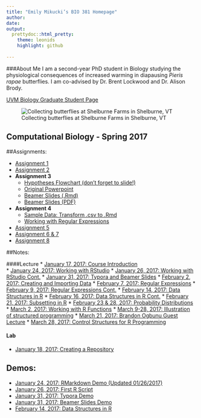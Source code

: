 ```yaml
---
title: "Emily Mikucki’s BIO 381 Homepage"
author: 
date: 
output: 
  prettydoc::html_pretty:
    theme: leonids
    highlight: github
  
---
```

###About Me
I am a second-year PhD student in Biology studying the physiological consequences of increased warming in diapausing *Pieris rapae* butterflies. I am co-advised by Dr. Brent Lockwood and Dr. Alison Brody. 

[UVM Biology Graduate Student Page](http://www.uvm.edu/~biology/?Page=students/mikucki.php&SM=facultysubmenu.html)

![Collecting butterflies at Shelburne Farms in Shelburne, VT](rsz_butterfly.jpg)

## Computational Biology - Spring 2017

##Assignments:

* [Assignment 1](sloth_attack.jpg)       
* [Assignment 2 ](Homework02_Hypothesis_Tools.html)
* **Assignment 3**
    + [Hypotheses Flowchart (don't forget to slide!)](Hypotheses_Flowchat.html)   
    + [Original Powerpoint](Beamer_Slides_02012017_Original.pdf)   
    + [Beamer Slides (.Rmd)](Beamer_Slides_02012017.Rmd)   
    + [Beamer Slides (PDF)](Beamer_Slides_02012017.pdf)
* **Assignment 4**
    + [Sample Data: Transform .csv to .Rmd](CompBio_Test_Data_02082017.html)
    + [Working with Regular Expressions](Regular_Expressions_HW4.html)
* [Assignment 5](CompBio_Emily_Mikucki_HW5.html)
* [Assignment 6 & 7](Mikucki_R_Functions_HW6.html)
* [Assignment 8](CompBio_HW8_Final.html)
    
##Notes:

####Lecture
* [January 17, 2017: Course Introduction](Lecture_Notes_01172017.html)   
* [January 24, 2017: Working with RStudio](Lecture_Notes_01242017.html)
* [January 26, 2017: Working with RStudio Cont.](Lecture_Notes_01262017.html)
* [January 31, 2017: Typora and Beamer Slides](Lecture_Notes_01312017.html)
* [February 2, 2017: Creating and Importing Data](Lecture_Notes_02022017.html)
* [February 7, 2017: Regular Expressions](Lecture_Notes_02072017.html)
* [February 9, 2017: Regular Expressions Cont.](Lecture_Notes_02092017.html)
* [February 14, 2017: Data Structures in R](Lecture_Notes_02142017.html)
* [February 16, 2017: Data Structures in R Cont.](CompBio_Lecture_Notes_02162017.html)
* [February 21, 2017: Subsetting in R](CompBio_Lecture_Notes_02212017.html)
* [February 23 & 28, 2017: Probability Distributions](CompBio_Lecture_Notes_02232017.html)
* [March 2, 2017: Working with R Functions](CompBio_Lecture_Notes_03022017.html)
* [March 9-28, 2017: Illustration of structured programming](CompBio_Lecture_Notes_03092017.html)
* [March 21, 2017: Brandon Ogbunu Guest Lecture](CompBio_LectureNotes_03212017.html)
* [March 28, 2017: Control Structures for R Programming](CompBio_Lecture_Notes_03282017.html)

#### Lab
* [January 18, 2017: Creating a Repository](Lab_Notes_01182017.html)

## Demos:
* [January 24, 2017: RMarkdown Demo (Updated 01/26/2017)](Markdown_Demo.html)
* [January 26, 2017: First R Script](First_Script.html)
* [January 31, 2017: Typora Demo](Typora_Demo_01312017.pdf)
* [January 31, 2017: Beamer Slides Demo](Beamer_Demo.pdf)
* [February 14, 2017: Data Structures in R](R_Data_Structure_02142017.html)


